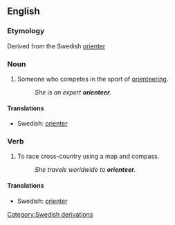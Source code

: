 ==English==

===Etymology===
Derived from the Swedish [[orienter]]

===Noun===
{{en-noun}}

# Someone who competes in the sport of [[orienteering]].
#: ''She is an expert '''orienteer'''.''

====Translations====
{{trans-top|someone who competes in the sport of orienteering}}
* Swedish: [[orienter]]
{{trans-mid}}
{{trans-bottom}}

===Verb===
{{en-verb}}

# To race cross-country using a map and compass.
#: ''She travels worldwide to '''orienteer'''.''

====Translations====
{{trans-top|to race cross-country using a map and compass}}
* Swedish: [[orienter]]
{{trans-mid}}
{{trans-bottom}}

[[Category:Swedish derivations]]
